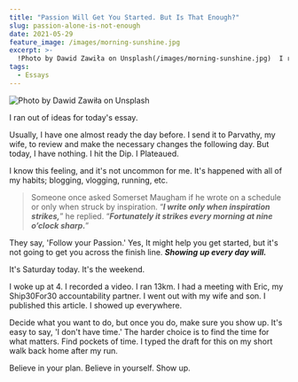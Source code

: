 ```yaml
---
title: "Passion Will Get You Started. But Is That Enough?"
slug: passion-alone-is-not-enough
date: 2021-05-29
feature_image: /images/morning-sunshine.jpg
excerpt: >-
  !Photo by Dawid Zawiła on Unsplash(/images/morning-sunshine.jpg)  I ran out of ideas for today's essay.  Usually, I have one almost ready the day before. I send it to Parvathy,...
tags:
  - Essays
---
```

![Photo by Dawid Zawiła on Unsplash](/images/morning-sunshine.jpg)

I ran out of ideas for today's essay.

Usually, I have one almost ready the day before. I send it to Parvathy, my wife, to review and make the necessary changes the following day. But today, I have nothing. I hit the Dip. I Plateaued.

I know this feeling, and it's not uncommon for me. It's happened with all of my habits; blogging, vlogging, running, etc.

> Someone once asked Somerset Maugham if he wrote on a schedule or only when struck by inspiration. “_**I write only when inspiration strikes,**_” he replied. “_**Fortunately it strikes every morning at nine o’clock sharp.**_”

They say, 'Follow your Passion.' Yes, It might help you get started, but it's not going to get you across the finish line. _**Showing up every day will.**_

It's Saturday today. It's the weekend.

I woke up at 4. I recorded a video. I ran 13km. I had a meeting with Eric, my Ship30For30 accountability partner. I went out with my wife and son. I published this article. I showed up everywhere.

Decide what you want to do, but once you do, make sure you show up. It's easy to say, 'I don't have time.' The harder choice is to find the time for what matters. Find pockets of time. I typed the draft for this on my short walk back home after my run.

Believe in your plan. Believe in yourself. Show up.